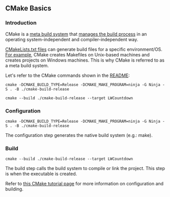 == CMake Basics ==

=== Introduction ===
CMake is a [https://www.jetbrains.com/help/clion/quick-cmake-tutorial.html#new-project meta build system]
that [https://medium.com/@onur.dundar1/cmake-tutorial-585dd180109b manages the build process] in
an operating system-independent and compiler-independent way.

[https://www.jetbrains.com/help/clion/quick-cmake-tutorial.html#new-project CMakeLists.txt files]
can generate build files for a specific environment/OS.
[https://medium.com/@onur.dundar1/cmake-tutorial-585dd180109b For example], CMake creates Makefiles
on Unix-based machines and creates projects on Windows machines. This is why CMake is referred to
as a meta build system.

Let's refer to the CMake commands shown in the [[../README.md|README]]:

<code> cmake -DCMAKE_BUILD_TYPE=Release -DCMAKE_MAKE_PROGRAM=ninja -G Ninja -S . -B ./cmake-build-release</code>

<code>cmake --build ./cmake-build-release --target LWCountdown</code>


=== Configuration ===
<code> cmake -DCMAKE_BUILD_TYPE=Release -DCMAKE_MAKE_PROGRAM=ninja -G Ninja -S . -B ./cmake-build-release</code>

The configuration step generates the native build system (e.g.: make).


=== Build ===
<code>cmake --build ./cmake-build-release --target LWCountdown</code>

The build step calls the build system to compile or link the project. This step is when the
executable is created.

Refer to
[https://cmake.org/cmake/help/latest/guide/tutorial/A%20Basic%20Starting%20Point.html#build-and-run this CMake tutorial page]
for more information on configuration and building.
